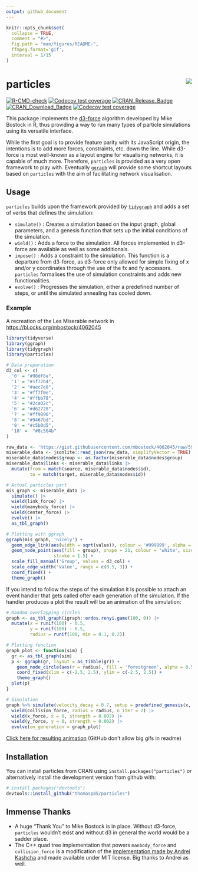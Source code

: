 ```yaml
---
output: github_document
---
```


<!-- README.md is generated from README.Rmd. Please edit that file -->

```r
knitr::opts_chunk$set(
  collapse = TRUE,
  comment = "#>",
  fig.path = "man/figures/README-",
  ffmpeg.format='gif',
  interval = 1/15
)
```

# particles <img src="man/figures/logo.png" align="right" />

<!-- badges: start -->
[![R-CMD-check](https://github.com/thomasp85/particles/actions/workflows/R-CMD-check.yaml/badge.svg)](https://github.com/thomasp85/particles/actions/workflows/R-CMD-check.yaml)
[![Codecov test coverage](https://codecov.io/gh/thomasp85/particles/branch/main/graph/badge.svg)](https://app.codecov.io/gh/thomasp85/particles?branch=main)
[![CRAN_Release_Badge](http://www.r-pkg.org/badges/version-ago/particles)](https://CRAN.R-project.org/package=particles)
[![CRAN_Download_Badge](http://cranlogs.r-pkg.org/badges/particles)](https://CRAN.R-project.org/package=particles)
[![Codecov test coverage](https://codecov.io/gh/thomasp85/particles/graph/badge.svg)](https://app.codecov.io/gh/thomasp85/particles)
<!-- badges: end -->

This package implements the [d3-force](https://github.com/d3/d3-force) algorithm 
developed by Mike Bostock in R, thus providing a way to run many types of 
particle simulations using its versatile interface.

While the first goal is to provide feature parity with its JavaScript origin, 
the intentions is to add more forces, constraints, etc. down the line. While
d3-force is most well-known as a layout engine for visualising networks, it is
capable of much more. Therefore, `particles` is provided as a very open 
framework to play with. Eventually [`ggraph`](https://github.com/thomasp85/ggraph)
will provide some shortcut layouts based on `particles` with the aim of 
facilitating network visualisation.

## Usage
`particles` builds upon the framework provided by [`tidygraph`](https://github.com/thomasp85/tidygraph)
and adds a set of verbs that defines the simulation:

* `simulate()` : Creates a simulation based on the input graph, global 
  parameters, and a genesis function that sets up the initial conditions of the
  simulation.
* `wield()` : Adds a force to the simulation. All forces implemented in d3-force
  are available as well as some additionals.
* `impose()` : Adds a constraint to the simulation. This function is a departure
  from d3-force, as d3-force only allowed for simple fixing of x and/or y 
  coordinates through the use of the fx and fy accessors. `particles` formalises
  the use of simulation constraints and adds new functionalities.
* `evolve()` : Progresses the simulation, either a predefined number of steps, 
  or until the simulated annealing has cooled down.

### Example
A recreation of the Les Miserable network in <https://bl.ocks.org/mbostock/4062045>

```r
library(tidyverse)
library(ggraph)
library(tidygraph)
library(particles)
```

```r
# Data preparation
d3_col <- c(
  '0' = "#98df8a",
  '1' = "#1f77b4",
  '2' = "#aec7e8",
  '3' = "#ff7f0e",
  '4' = "#ffbb78",
  '5' = "#2ca02c",
  '6' = "#d62728",
  '7' = "#ff9896",
  '8' = "#9467bd",
  '9' = "#c5b0d5",
  '10' =  "#8c564b"
)

raw_data <- 'https://gist.githubusercontent.com/mbostock/4062045/raw/5916d145c8c048a6e3086915a6be464467391c62/miserables.json'
miserable_data <- jsonlite::read_json(raw_data, simplifyVector = TRUE)
miserable_data$nodes$group <- as.factor(miserable_data$nodes$group)
miserable_data$links <- miserable_data$links |>  
  mutate(from = match(source, miserable_data$nodes$id),
         to = match(target, miserable_data$nodes$id))

# Actual particles part
mis_graph <- miserable_data |> 
  simulate() |> 
  wield(link_force) |> 
  wield(manybody_force) |> 
  wield(center_force) |> 
  evolve() |> 
  as_tbl_graph()

# Plotting with ggraph
ggraph(mis_graph, 'nicely') + 
  geom_edge_link(aes(width = sqrt(value)), colour = '#999999', alpha = 0.6) + 
  geom_node_point(aes(fill = group), shape = 21, colour = 'white', size = 4, 
                  stroke = 1.5) + 
  scale_fill_manual('Group', values = d3_col) + 
  scale_edge_width('Value', range = c(0.5, 3)) + 
  coord_fixed() +
  theme_graph()
```

If you intend to follow the steps of the simulation it is possible to attach an
event handler that gets called ofter each generation of the simulation. If the
handler produces a plot the result will be an animation of the simulation:

```r
# Random overlapping circles
graph <- as_tbl_graph(igraph::erdos.renyi.game(100, 0)) |> 
  mutate(x = runif(100) - 0.5, 
         y = runif(100) - 0.5, 
         radius = runif(100, min = 0.1, 0.2))

# Plotting function
graph_plot <- function(sim) {
  gr <- as_tbl_graph(sim)
  p <- ggraph(gr, layout = as_tibble(gr)) +
    geom_node_circle(aes(r = radius), fill = 'forestgreen', alpha = 0.5) + 
    coord_fixed(xlim = c(-2.5, 2.5), ylim = c(-2.5, 2.5)) + 
    theme_graph()
  plot(p)
}

# Simulation
graph %>% simulate(velocity_decay = 0.7, setup = predefined_genesis(x, y)) |> 
  wield(collision_force, radius = radius, n_iter = 2) |> 
  wield(x_force, x = 0, strength = 0.002) |> 
  wield(y_force, y = 0, strength = 0.002) |> 
  evolve(on_generation = graph_plot)
```

[Click here for resulting animation](https://www.dropbox.com/s/c5fta49hk53ku0g/bubbles.gif?raw=1)
(GitHub don't allow big gifs in readme)

## Installation

You can install particles from CRAN using `install.packages("particles")` or 
alternatively install the development version from github with:

```r
# install.packages("devtools")
devtools::install_github("thomasp85/particles")
```

## Immense Thanks
* A huge "Thank You" to Mike Bostock is in place. Without d3-force, `particles`
  wouldn't exist and without d3 in general the world would be a sadder place.
* The C++ quad tree implementation that powers `manbody_force` and 
  `collision_force` is a modification of the [implementation made by Andrei Kashcha](https://github.com/anvaka/quadtree.cc) 
  and made available under MIT license. Big thanks to Andrei as well.
